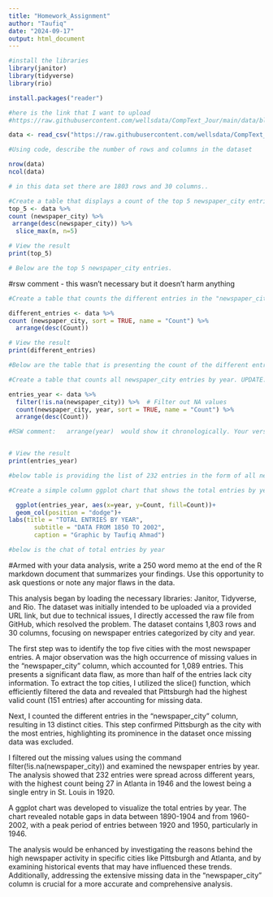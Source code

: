 ```yaml
---
title: "Homework_Assignment"
author: "Taufiq"
date: "2024-09-17"
output: html_document
---
```


```r
#install the libraries 
library(janitor)
library(tidyverse)
library(rio)
```

```r
install.packages("reader")
```

```r

#here is the link that I want to upload 
#https://raw.githubusercontent.com/wellsdata/CompText_Jour/main/data/blackindex_master.csv
```

```r
data <- read_csv("https://raw.githubusercontent.com/wellsdata/CompText_Jour/main/data/blackindex_master.csv")
```


```r
#Using code, describe the number of rows and columns in the dataset

nrow(data)
ncol(data)

# in this data set there are 1803 rows and 30 columns.. 
```


```r
#Create a table that displays a count of the top 5 newspaper_city entries
top_5 <- data %>%
count (newspaper_city) %>%
 arrange(desc(newspaper_city)) %>%
  slice_max(n, n=5)

# View the result
print(top_5)

# Below are the top 5 newspaper_city entries. 
```

#rsw comment - this wasn't necessary but it doesn't harm anything
```r
#Create a table that counts the different entries in the "newspaper_city" column

different_entries <- data %>%
count (newspaper_city, sort = TRUE, name = "Count") %>%
  arrange(desc(Count))

# View the result
print(different_entries)

#Below are the table that is presenting the count of the different entries "newspaper_city" column
```

```r
#Create a table that counts all newspaper_city entries by year. UPDATE: Filter out the NA values

entries_year <- data %>%
  filter(!is.na(newspaper_city)) %>%  # Filter out NA values
  count(newspaper_city, year, sort = TRUE, name = "Count") %>%
  arrange(desc(Count))

#RSW comment:   arrange(year)  would show it chronologically. Your version is fine, this is just another option


# View the result
print(entries_year)

#below table is providing the list of 232 entries in the form of all newspaper_city entries by year where the highest are 27 in Atlanta in 1946 and lowest is 1 in St_Louis	in 1920. 
```


```r
#Create a simple column ggplot chart that shows the total entries by year

  ggplot(entries_year, aes(x=year, y=Count, fill=Count))+
  geom_col(position = "dodge")+
labs(title = "TOTAL ENTRIES BY YEAR",
       subtitle = "DATA FROM 1850 TO 2002",
       caption = "Graphic by Taufiq Ahmad")

#below is the chat of total entries by year
```

#Armed with your data analysis, write a 250 word memo at the end of the R markdown document that summarizes your findings. Use this opportunity to ask questions or note any major flaws in the data.

This analysis began by loading the necessary libraries: Janitor, Tidyverse, and Rio. The dataset was initially intended to be uploaded via a provided URL link, but due to technical issues, I directly accessed the raw file from GitHub, which resolved the problem. The dataset contains 1,803 rows and 30 columns, focusing on newspaper entries categorized by city and year.

The first step was to identify the top five cities with the most newspaper entries. A major observation was the high occurrence of missing values in the "newspaper_city" column, which accounted for 1,089 entries. This presents a significant data flaw, as more than half of the entries lack city information. To extract the top cities, I utilized the slice() function, which efficiently filtered the data and revealed that Pittsburgh had the highest valid count (151 entries) after accounting for missing data.

Next, I counted the different entries in the "newspaper_city" column, resulting in 13 distinct cities. This step confirmed Pittsburgh as the city with the most entries, highlighting its prominence in the dataset once missing data was excluded.

I filtered out the missing values using the command filter(!is.na(newspaper_city)) and examined the newspaper entries by year. The analysis showed that 232 entries were spread across different years, with the highest count being 27 in Atlanta in 1946 and the lowest being a single entry in St. Louis in 1920.

A ggplot chart was developed to visualize the total entries by year. The chart revealed notable gaps in data between 1890-1904 and from 1960-2002, with a peak period of entries between 1920 and 1950, particularly in 1946.

The analysis would be enhanced by investigating the reasons behind the high newspaper activity in specific cities like Pittsburgh and Atlanta, and by examining historical events that may have influenced these trends. Additionally, addressing the extensive missing data in the "newspaper_city" column is crucial for a more accurate and comprehensive analysis.






